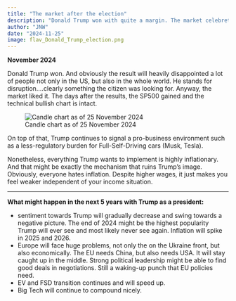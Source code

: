 ```yaml
---
title: "The market after the election" 
description: "Donald Trump won with quite a margin. The market celebretes it" 
author: "JNW" 
date: "2024-11-25" 
image: flav_Donald_Trump_election.png
---
```


**November 2024**

Donald Trump won. And obviously the result will heavily disappointed a lot of people not only in the US, but also in the whole world. He stands for disruption....clearly something the citizen was looking for. Anyway, the market liked it. The days after the results, the SP500 gained and the technical bullish chart is intact.

![Candle chart as of 25 November 2024](2024_11_25_SP500_candle.PNG)

On top of that, Trump continues to signal a pro-business environment such as a less-regulatory burden for Full-Self-Driving cars (Musk, Tesla).

Nonetheless, everything Trump wants to implement is highly inflationary. And that might be exactly the mechanism that ruins Trump's image. Obviously, everyone hates inflation. Despite higher wages, it just makes you feel weaker independent of your income situation.

------------------------------------------------------------------------

**What might happen in the next 5 years with Trump as a president:**

-   sentiment towards Trump will gradually decrease and swing towards a negative picture. The end of 2024 might be the highest popularity Trump will ever see and most likely never see again. Inflation will spike in 2025 and 2026.
-   Europe will face huge problems, not only the on the Ukraine front, but also economically. The EU needs China, but also needs USA. It will stay caught up in the middle. Strong political leadership might be able to find good deals in negotiations. Still a waking-up punch that EU policies need.
-   EV and FSD transition continues and will speed up.
-   Big Tech will continue to compound nicely.
